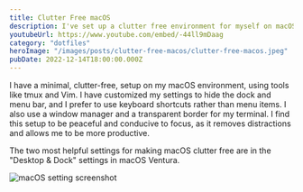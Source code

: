 ```yaml
---
title: Clutter Free macOS
description: I've set up a clutter free environment for myself on macOS. I'll show you a few tips on how.
youtubeUrl: https://www.youtube.com/embed/-44ll9mDaag
category: "dotfiles"
heroImage: "/images/posts/clutter-free-macos/clutter-free-macos.jpeg"
pubDate: 2022-12-14T18:00:00.000Z
---
```


I have a minimal, clutter-free, setup on my macOS environment, using tools like tmux and Vim. I have customized my settings to hide the dock and menu bar, and I prefer to use keyboard shortcuts rather than menu items. I also use a window manager and a transparent border for my terminal. I find this setup to be peaceful and conducive to focus, as it removes distractions and allows me to be more productive.

The two most helpful settings for making macOS clutter free are in the "Desktop & Dock" settings in macOS Ventura.

![macOS setting screenshot](/images/posts/clutter-free-macos/clutter-free-macos-settings.png)
